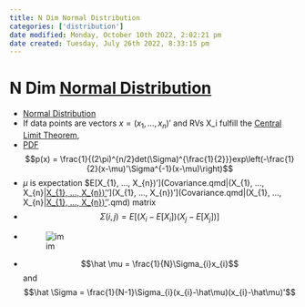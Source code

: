 ```yaml
---
title: N Dim Normal Distribution
categories: ['distribution']
date modified: Monday, October 10th 2022, 2:02:21 pm
date created: Tuesday, July 26th 2022, 8:33:15 pm
---
```


# N Dim [Normal Distribution](Normal%20Distribution.qmd)
- [Normal Distribution](Normal%20Distribution.qmd)
- If data points are vectors $x = (x_{1}, …, x_{n})'$ and RVs X_i fulfill the [Central Limit Theorem](Central%20Limit%20Theorem.qmd),
- [PDF](PDF.qmd) $$p(x) = \frac{1}{(2\pi)^{n/2}det(\Sigma)^{\frac{1}{2}}}exp\left(-\frac{1}{2}(x-\mu)'\Sigma^{-1}(x-\mu)\right)$$
- $\mu$ is expectation $E[X_{1}, …, X_{n})'](Covariance.qmd|(X_{1}, …, X_{n}|[X_{1}, …, X_{n})'](X_%7B1%7D,%20%E2%80%A6,%20X_%7Bn%7D)'](X_{1}, …, X_{n})'](Covariance.qmd|(X_{1}, …, X_{n}|[X_{1}, …, X_{n})'](X_%7B1%7D,%20%E2%80%A6,%20X_%7Bn%7D)'.qmd) matrix
- $$\Sigma(i,j) = E[(X_{i} - E[X_{i}])(X_{j}-E[X_{j}])]$$
- ![im](images/Pasted%20image%2020220319151038.png)
- $$\hat \mu = \frac{1}{N}\Sigma_{i}x_{i}$$ and $$\hat \Sigma = \frac{1}{N-1}\Sigma_{i}(x_{i}-\hat\mu)(x_{i}-\hat\mu)'$$



